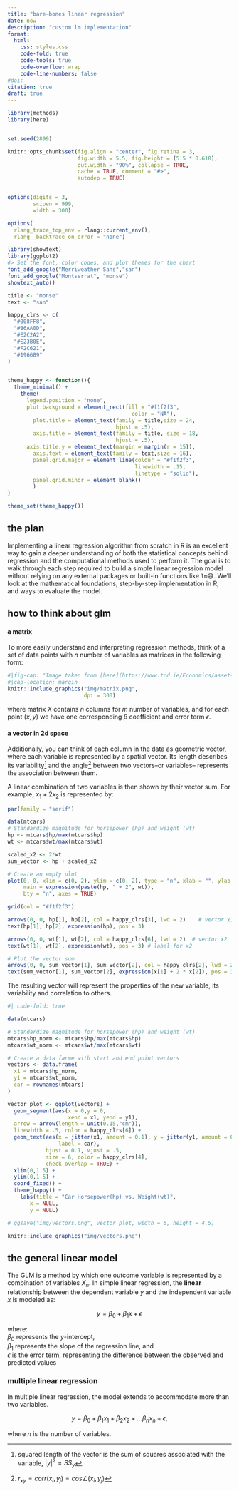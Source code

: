 ```yaml
---
title: "bare–bones linear regression"
date: now
description: "custom lm implementation"
format:
  html:
    css: styles.css
    code-fold: true
    code-tools: true
    code-overflow: wrap
    code-line-numbers: false
#doi: 
citation: true
draft: true
---
```


```r
library(methods)
library(here)


set.seed(2899)

knitr::opts_chunk$set(fig.align = "center", fig.retina = 3,
                      fig.width = 5.5, fig.height = (5.5 * 0.618),
                      out.width = "90%", collapse = TRUE, 
                      cache = TRUE, comment = "#>",
                      autodep = TRUE)


options(digits = 3,
        scipen = 999,
        width = 300)

options(
  rlang_trace_top_env = rlang::current_env(),
  rlang__backtrace_on_error = "none")
```

```r
library(showtext)
library(ggplot2)
#> Set the font, color codes, and plot themes for the chart
font_add_google("Merriweather Sans","san")
font_add_google("Montserrat", "monse")
showtext_auto()

title <- "monse"
text <- "san"

happy_clrs <- c(
  "#008FF8",
  "#B6AA0D", 
  "#E2C2A2", 
  "#E23B0E", 
  "#F2C621", 
  "#196689"
)


theme_happy <- function(){
  theme_minimal() +
    theme(
      legend.position = "none",
      plot.background = element_rect(fill = "#f1f2f3",
                                       color = "NA"),
        plot.title = element_text(family = title,size = 24,
                                  hjust = .5),
        axis.title = element_text(family = title, size = 18,
                                  hjust = .5),
      axis.title.y = element_text(margin = margin(r = 15)),
        axis.text = element_text(family = text,size = 16),
        panel.grid.major = element_line(colour = "#f1f2f3", 
                                        linewidth = .15, 
                                        linetype = "solid"),
        panel.grid.minor = element_blank()
        )
}

theme_set(theme_happy())
```

## the plan

Implementing a linear regression algorithm from scratch in R is an excellent way to gain a deeper understanding of both the statistical concepts behind regression and the computational methods used to perform it. The goal is to walk through each step required to build a simple linear regression model without relying on any external packages or built-in functions like `lm`😅. We'll look at the mathematical foundations, step-by-step implementation in R, and ways to evaluate the model.

## how to think about glm

#### a matrix

To more easily understand and interpreting regression methods, think of a set of data points with $n$ number of variables as matrices in the following form:

```r
#|fig-cap: "Image taken from [here](https://www.tcd.ie/Economics/assets/pdf/SER/2007/Colm_Friel.pdf)"
#|cap-location: margin
knitr::include_graphics("img/matrix.png",
                        dpi = 300)
```

where matrix $X$ contains $n$ columns for $m$ number of variables, and for each point $(x,y)$ we have one corresponding $\beta$ coefficient and error term $\epsilon$.

#### a vector in 2d space

Additionally, you can think of each column in the data as geometric vector, where each variable is represented by a spatial vector. Its length describes its variability[^1] and the angle[^2] between two vectors–or variables– represents the association between them.

[^1]: squared length of the vector is the sum of squares associated with the variable, $|y|^2 = SS_{y}$

[^2]: $r_{xy} = corr(x_{i},y_{j}) = cos\angle(x_{i},y_{j})$

A linear combination of two variables is then shown by their vector sum. For example, $x_{1} + 2x_{2}$ is represented by:

```r
par(family = "serif")

data(mtcars)
# Standardize magnitude for horsepower (hp) and weight (wt)
hp <- mtcars$hp/max(mtcars$hp)
wt <- mtcars$wt/max(mtcars$wt)

scaled_x2 <- 2*wt
sum_vector <- hp + scaled_x2

# Create an empty plot
plot(0, 0, xlim = c(0, 2), ylim = c(0, 2), type = "n", xlab = "", ylab = "",
     main = expression(paste(hp, " + 2", wt)),
     bty = "n", axes = TRUE)

grid(col = "#f1f2f3")

arrows(0, 0, hp[1], hp[2], col = happy_clrs[3], lwd = 2)    # vector x1
text(hp[1], hp[2], expression(hp), pos = 3) 

arrows(0, 0, wt[1], wt[2], col = happy_clrs[6], lwd = 2)  # vector x2
text(wt[1], wt[2], expression(wt), pos = 3) # label for x2

# Plot the vector sum
arrows(0, 0, sum_vector[1], sum_vector[2], col = happy_clrs[2], lwd = 2) # vector sum
text(sum_vector[1], sum_vector[2], expression(x[1] + 2 * x[2]), pos = 3)
```

The resulting vector will represent the properties of the new variable, its variability and correlation to others.

```r
#| code-fold: true

data(mtcars)

# Standardize magnitude for horsepower (hp) and weight (wt)
mtcars$hp_norm <- mtcars$hp/max(mtcars$hp)
mtcars$wt_norm <- mtcars$wt/max(mtcars$wt)

# Create a data farme with start and end point vectors
vectors <- data.frame(
  x1 = mtcars$hp_norm,
  y1 = mtcars$wt_norm,
  car = rownames(mtcars)
)

vector_plot <- ggplot(vectors) +
  geom_segment(aes(x = 0,y = 0,
                   xend = x1, yend = y1),
  arrow = arrow(length = unit(0.15,"cm")),
  linewidth = .5, color = happy_clrs[6]) +
  geom_text(aes(x = jitter(x1, amount = 0.1), y = jitter(y1, amount = 0.1), 
                label = car),
            hjust = 0.1, vjust = .5,
            size = 6, color = happy_clrs[4],
            check_overlap = TRUE) +
  xlim(0,1.5) +
  ylim(0,1.5) +
  coord_fixed() +
  theme_happy() +
    labs(title = "Car Horsepower(hp) vs. Weight(wt)",
       x = NULL,
       y = NULL)

# ggsave("img/vectors.png", vector_plot, width = 6, height = 4.5)

knitr::include_graphics("img/vectors.png")
```

## the general linear model

The GLM is a method by which one outcome variable is represented by a combination of variables $X_{n}$. In simple linear regression, the **linear** relationship between the dependent variable $y$ and the independent variable $x$ is modeled as:

$$
y = \beta_{0} + \beta_{1}x + \epsilon 
$$

where:\
$\beta_{0}$ represents the $y$-intercept,\
$\beta_{1}$ represents the slope of the regression line, and\
$\epsilon$ is the error term, representing the difference between the observed and predicted values

### multiple linear regression

In multiple linear regression, the model extends to accommodate more than two variables.

$$
y = \beta_{0} + \beta_{1}x_{1} + \beta_{2}x_{2} + ...\beta_{n}x_{n} + \epsilon,
$$

where $n$ is the number of variables.

